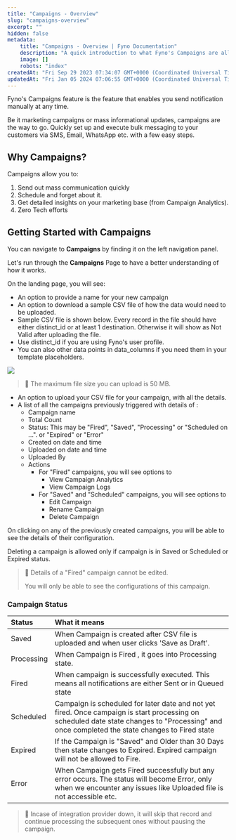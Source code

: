 ```yaml
---
title: "Campaigns - Overview"
slug: "campaigns-overview"
excerpt: ""
hidden: false
metadata:
    title: "Campaigns - Overview | Fyno Documentation"
    description: "A quick introduction to what Fyno's Campaigns are all about."
    image: []
    robots: "index"
createdAt: "Fri Sep 29 2023 07:34:07 GMT+0000 (Coordinated Universal Time)"
updatedAt: "Fri Jan 05 2024 07:06:55 GMT+0000 (Coordinated Universal Time)"
---
```


Fyno's Campaigns feature is the feature that enables you send notification manually at any time.

Be it marketing campaigns or mass informational updates, campaigns are the way to go. Quickly set up and execute bulk messaging to your customers via SMS, Email, WhatsApp etc. with a few easy steps.

## Why Campaigns?

Campaigns allow you to:

1. Send out mass communication quickly
2. Schedule and forget about it.
3. Get detailed insights on your marketing base (from Campaign Analytics).
4. Zero Tech efforts

## Getting Started with Campaigns

You can navigate to **Campaigns** by finding it on the left navigation panel.

Let's run through the **Campaigns** Page to have a better understanding of how it works.

On the landing page, you will see:

-   An option to provide a name for your new campaign
-   An option to download a sample CSV file of how the data would need to be uploaded.
-   Sample CSV file is shown below. Every record in the file should have either distinct_id or at least 1 destination. Otherwise it will show as Not Valid after uploading the file.
-   Use distinct_id if you are using Fyno's user profile.
-   You can also other data points in data_columns if you need them in your template placeholders.

![](https://files.readme.io/3be877f-Fyno_sample_file.png)

> 📘 The maximum file size you can upload is 50 MB.

-   An option to upload your CSV file for your campaign, with all the details.
-   A list of all the campaigns previously triggered with details of :
    -   Campaign name
    -   Total Count
    -   Status: This may be "Fired", "Saved", "Processing" or "Scheduled on ...". or "Expired" or "Error"
    -   Created on date and time
    -   Uploaded on date and time
    -   Uploaded By
    -   Actions
        -   For "Fired" campaigns, you will see options to
            -   View Campaign Analytics
            -   View Campaign Logs
        -   For "Saved" and "Scheduled" campaigns, you will see options to
            -   Edit Campaign
            -   Rename Campaign
            -   Delete Campaign

On clicking on any of the previously created campaigns, you will be able to see the details of their configuration.

Deleting a campaign is allowed only if campaign is in Saved or Scheduled or Expired status.

> 📘 Details of a "Fired" campaign cannot be edited.
>
> You will only be able to see the configurations of this campaign.

### Campaign Status

| Status     | What it means                                                                                                                                                                                 |
| :--------- | :-------------------------------------------------------------------------------------------------------------------------------------------------------------------------------------------- |
| Saved      | When Campaign is created after CSV file is uploaded and when user clicks 'Save as Draft'.                                                                                                     |
| Processing | When Campaign is Fired , it goes into Processing state.                                                                                                                                       |
| Fired      | When campaign is successfully executed. This means all notifications are either Sent or in Queued state                                                                                       |
| Scheduled  | Campaign is scheduled for later date and not yet fired. Once campaign is start processing on scheduled date state changes to "Processing" and once completed the state changes to Fired state |
| Expired    | If the Campaign is "Saved" and Older than 30 Days then state changes to Expired. Expired campaign will not be allowed to Fire.                                                                |
| Error      | When Campaign gets Fired successfully but any error occurs. The status will become Error, only when we encounter any issues like Uploaded file is not accessible etc.                         |

> 📘 Incase of integration provider down, it will skip that record and continue processing the subsequent ones without pausing the campaign.
